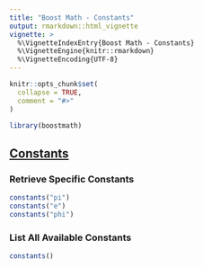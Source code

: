 ```yaml
---
title: "Boost Math - Constants"
output: rmarkdown::html_vignette
vignette: >
  %\VignetteIndexEntry{Boost Math - Constants}
  %\VignetteEngine{knitr::rmarkdown}
  %\VignetteEncoding{UTF-8}
---
```


```r
knitr::opts_chunk$set(
  collapse = TRUE,
  comment = "#>"
)
```

```r
library(boostmath)
```

## [Constants](https://www.boost.org/doc/libs/latest/libs/math/doc/html/math_toolkit/constants.html)

### Retrieve Specific Constants

```r
constants("pi")
constants("e")
constants("phi")
```

### List All Available Constants

```r
constants()
```
